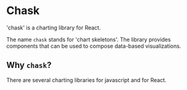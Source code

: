 
<Meta title="Introduction" />

# Chask

'chask' is a charting library for React.

The name `chask` stands for 'chart skeletons'.
The library provides components that can be used to compose data-based visualizations.

## Why `chask`?

There are several charting libraries for javascript and for React.

